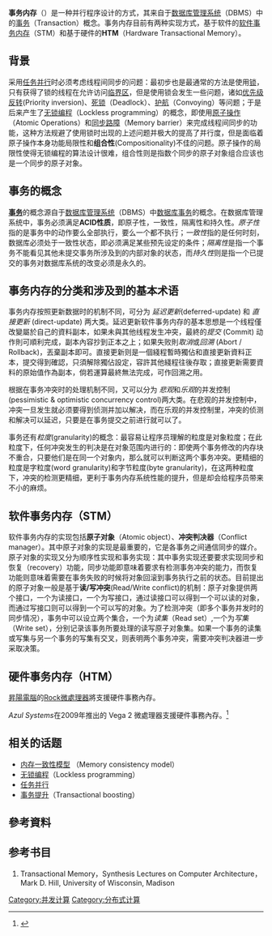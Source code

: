 '''事务内存'''（{{lang-en|Transactional memory}}）是一种并行程序设计的方式，其来自于[[数据库管理系统|数据库管理系统]]（DBMS）中的[[事务|事务]]（Transaction）概念。事务内存目前有两种实现方式，基于软件的[[软件事务内存|软件事务内存]]（STM）和基于硬件的'''HTM'''（Hardware Transactional Memory）。

==背景==
采用[[任务并行|任务并行]]时必须考虑线程间同步的问题：最初步也是最通常的方法是使用[[锁|锁]]，只有获得了锁的线程在允许访问[[临界区|临界区]]，但是使用锁会发生一些问题，诸如[[优先级反转|优先级反转]](Priority inversion)、[[死锁|死锁]]（Deadlock）、[[护航|护航]]（Convoying）等问题；于是后来产生了[[无锁编程|无锁编程]]（Lockless programming）的概念，即使用[[原子操作|原子操作]]（Atomic Operations）和[[同步路障|同步路障]]（Memory barrier）来完成线程间同步的功能，这种方法规避了使用锁时出现的上述问题并极大的提高了并行度，但是面临着原子操作本身功能局限性和'''组合性'''(Compositionality)不佳的问题。原子操作的局限性使得无锁编程的算法设计很难，组合性则是指数个同步的原子对象组合应该也是一个同步的原子对象。

==事务的概念==
'''[[事务|事务]]'''的概念源自于[[数据库管理系统|数据库管理系统]]（DBMS）中[[数据库事务|数据库事务]]的概念。在数据库管理系统中，事务必须满足'''ACID性质'''，即原子性，一致性，隔离性和持久性。''原子性''指的是事务中的动作要么全部执行，要么一个都不执行；''一致性''指的是任何时刻，数据库必须处于一致性状态，即必须满足某些预先设定的条件；''隔离性''是指一个事务不能看见其他未提交事务所涉及到的内部对象的状态，而''持久性''则是指一个已提交的事务对数据库系统的改变必须是永久的。

==事务内存的分类和涉及到的基本术语==
事务内存按照更新数据时的机制不同，可分为 ''延迟更新''(deferred-update) 和 ''直接更新'' (direct-update) 两大类。延迟更新软件事务内存的基本思想是一个线程僅改變屬於自己的資料副本，如果未與其他线程发生冲突，最終的''提交'' (Commit) 动作則可順利完成，副本內容抄到正本之上；如果失败則''取消''或''回溯'' (Abort / Rollback)，丟棄副本即可。直接更新则是一個綫程暫時獨佔和直接更新資料正本，提交得到確認，只須解除獨佔設定，容許其他綫程往後存取；直接更新需要資料的原始值作為副本，倘若運算最終無法完成，可作回溯之用。

根据在事务冲突时的处理机制不同，又可以分为 ''悲观''和''乐观''的并发控制(pessimistic & optimistic concurrency control)两大类。在悲观的并发控制中，冲突一旦发生就必须要得到侦测并加以解决，而在乐观的并发控制里，冲突的侦测和解决可以延迟，只要是在事务提交之前进行就可以了。

事务还有''粒度''(granularity)的概念：最容易让程序员理解的粒度是对象粒度；在此粒度下，任何冲突发生的判决是在对象范围内进行的：即使两个事务修改的内存块不重合，只要他们是在同一个对象内，那么就可以判断这两个事务冲突。更精细的粒度是字粒度(word granularity)和字节粒度(byte granularity)，在这两种粒度下，冲突的检测更精细，更利于事务内存系统性能的提升，但是却会给程序员带来不小的麻烦。

==软件事务内存（STM）==
软件事务内存的实现包括'''原子对象'''（Atomic object）、'''冲突判决器'''（Conflict manager）。其中原子对象的实现是最重要的，它是各事务之间通信同步的媒介。原子对象的实现又分为顺序性实现和事务实现：其中事务实现还要要求实现同步和恢复（recovery）功能，同步功能即意味着要求有检测事务冲突的能力，而恢复功能则意味着需要在事务失败的时候将对象回滚到事务执行之前的状态。目前提出的原子对象一般是基于'''读/写冲突'''(Read/Write conflict)的机制：原子对象提供两个接口，一个为读接口，一个为写接口，通过读接口可以得到一个可以读的对象，而通过写接口则可以得到一个可以写的对象。为了检测冲突（即多个事务并发时的同步情况），事务中可以设立两个集合，一个为''读集''（Read set）,一个为''写集''（Write set），分别记录该事务所要处理的读写原子对象集。如果一个事务的读集或写集与另一个事务的写集有交叉，则表明两个事务冲突，需要冲突判决器进一步采取决策。

==硬件事务内存（HTM）==
[[昇陽電腦|昇陽電腦]]的[[Rock微處理器|Rock微處理器]]將支援硬件事務內存。

''Azul Systems''在2009年推出的 Vega 2 微處理器支援硬件事務內存。<ref>{{Cite web |url=http://www.youtube.com/watch?v=5uljtqyBLxI |title=Java on a 1000 Cores - Tales of Hardware / Software CoDesign |accessdate=2010-09-05 |archive-date=2020-07-09 |archive-url=https://web.archive.org/web/20200709045018/https://www.youtube.com/watch?v=5uljtqyBLxI |dead-url=no }}</ref>

==相关的话题==
*[[内存一致性模型|内存一致性模型]] （Memory consistency model）
*[[无锁编程|无锁编程]]（Lockless programming）
*[[任务并行|任务并行]]
*[[事务提升|事务提升]]（Transactional boosting）

== 參考資料 ==
<references />
</div>

==参考书目==
# Transactional Memory，Synthesis Lectures on Computer Architecture，Mark D. Hill, University of Wisconsin, Madison
[[Category:并发计算|Category:并发计算]]
[[Category:分布式计算|Category:分布式计算]]